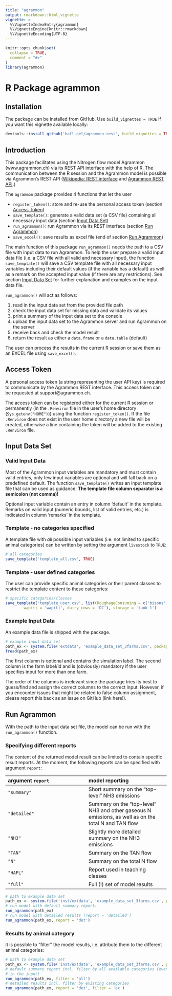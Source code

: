 ```yaml
---
title: "agrammon"
output: rmarkdown::html_vignette
vignette: >
  %\VignetteIndexEntry{agrammon}
  %\VignetteEngine{knitr::rmarkdown}
  %\VignetteEncoding{UTF-8}
---
```


```r
knitr::opts_chunk$set(
  collapse = TRUE,
  comment = "#>"
)
library(agrammon)
```

# R Package agrammon

## Installation

The package can be installed from GitHub. Use `build_vignettes = TRUE` if you want this vignette 
available locally:

```r
devtools::install_github('hafl-gel/agrammon-rest', build_vignettes = TRUE)
```

## Introduction

This package facilitates using the Nitrogen flow model Agrammon (www.agrammon.ch) via its REST API interface with the help of R.
The communication between the R session and the Agrammon model is possible via Agrammon's REST API ([Wikipedia: REST interface](https://en.wikipedia.org/wiki/Representational_state_transfer)
and [Agrammon REST API](https://redocly.github.io/redoc/?url=https://model.agrammon.ch/single/api/v1/openapi.yaml).)

The `agrammon` package provides 4 functions that let the user

- `register_token()`: store and re-use the personal access token (section [Access Token](#token))
- `save_template()`: generate a valid data set (a CSV file) containing all necessary input data (section [Input Data Set](#input))
- `run_agrammon()`: run Agrammon via its REST interface (section [Run Agrammon](#run))
- `save_excel()`: save results as excel file (end of section [Run Agrammon](#run))

The main function of this package `run_agrammon()` needs the path to a CSV file with input data to run Agrammon.
To help the user prepare a valid input data file (i.e. a CSV file with all valid and necessary input), 
the function `save_template()` will save a CSV template file with all necessary input variables including their 
default values (if the variable has a default) as well as a remark on the accepted input value (if there are any restrictions). 
See section [Input Data Set](#input) for further explanation and examples on the input data file.  

`run_agrammon()` will act as follows:

1. read in the input data set from the provided file path
2. check the input data set for missing data and validate its values
3. print a summary of the input data set to the console
4. upload the input data set to the Agrammon server and run Agrammon on the server
5. receive back and check the model result
6. return the result as either a `data.frame` or a `data.table` (default)

The user can process the results in the current R session or save them as an EXCEL file using `save_excel()`.

## Access Token {#token}

A personal access token (a string representing the user API key) is required to communicate by the Agrammon REST interface.
This access token can be requested at support@agrammon.ch.

The access token can be registered either for the current R session or permanently (in the `.Renviron` file in the user's home 
directory (`Sys.getenv("HOME")`)) using the function `register_token()`. 
If the file `.Renviron` does not exist in the user home directory a new file will be created, otherwise a line containing the token will
be added to the existing `.Renviron` file.

## Input Data Set {#input}

### Valid Input Data

Most of the Agrammon input variables are mandatory and must contain valid entries, only few input variables are optional and will 
fall back on a predefined default. The function `save_template()` writes an input template file that can be used as guidance.
**The template file column separator is a semicolon (not comma)!**

Optional input variable contain an entry in column 'default' in the template. Remarks on valid input (numeric bounds, list of valid entries, etc.) is indicated in column
'remarks' in the template.

### Template - no categories specified

A template file with _all_ possible input variables (i.e. not limited to specific animal categories) can be written by
setting the argument `livestock` to `TRUE`:

```r
# all categories
save_template('template_all.csv', TRUE)
```

### Template - user defined categories

The user can provide specific animal categories or their parent classes to restrict the template content to these categories:

```r
# specific categories/classes
save_template('template_user.csv', list(RoughageConsuming = c('bisons', 'alpaca'), 
        wapiti = 'wapiti', dairy_cows = 'DC'), storage = 'tank 1')
```

### Example Input Data

An example data file is shipped with the package.

```r
# example input data set
path_ex <- system.file('extdata', 'example_data_set_3farms.csv', package = 'agrammon')
fread(path_ex)
```

The first column is optional and contains the simulation label. The second column is the farm label/id and is (obviously) mandatory if 
the user specifies input for more than one farm. 

The order of the columns is irrelevant since the package tries its best to guess/find and assign the correct columns to the correct
input. However, if you encounter issues that might be related to false column assignment, please report this back as an issue on GitHub (link here!).


## Run Agrammon {#run}

With the path to the input data set file, the model can be run with the `run_agrammon()` function.

### Specifying different reports

The content of the returned model result can be limited to contain specific result reports. At the moment,
the following reports can be specified with argument `report`:

| argument `report` | model reporting |
|:---|:---|
| `"summary"` | Short summary on the "top-level" NH3 emissions |
| `"detailed"` | Summary on the "top-level" NH3 and other gaseous N emissions, as well as on the total N and TAN flow |
| `"NH3"` | Slightly more detailed summary on the NH3 emissions |
| `"TAN"` | Summary on the TAN flow |
| `"N"` | Summary on the total N flow |
| `"HAFL"` | Report used in teaching classes |
| `"full"` | Full (!) set of model results |

```r
# path to example data set
path_ex <- system.file('inst/extdata', 'example_data_set_3farms.csv', package = 'agrammon')
# run model with default summary report:
run_agrammon(path_ex)
# run model with detailed results (report = 'detailed')
run_agrammon(path_ex, report = 'det')
```

### Results by animal category

It is possible to "filter" the model results, i.e. attribute them to the different animal categories:

```r
# path to example data set
path_ex <- system.file('inst/extdata', 'example_data_set_3farms.csv', package = 'agrammon')
# default summary report incl. filter by all available categories (even if they don't exist
# in the input)
run_agrammon(path_ex, filter = 'all')
# detailed results incl. filter by existing categories
run_agrammon(path_ex, report = 'det', filter = 'ex')
```

